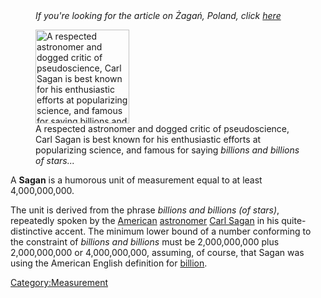 :''If you're looking for the article on &#379;aga&#324;, Poland, click [[Zagan, Poland|here]]''

[[Image:Sagan.jpg|thumb|150px|right| A respected astronomer and dogged critic of pseudoscience, Carl Sagan is best known for his enthusiastic efforts at popularizing science, and famous for saying ''billions and billions of stars...'']]

A '''Sagan''' is a humorous unit of measurement equal to at least 4,000,000,000.

The unit is derived from the phrase ''billions and billions (of stars)'', repeatedly spoken by the [[United States|American]] [[Astronomy|astronomer]] [[Carl Sagan]] in his quite-distinctive accent. The minimum lower bound of a number conforming to the constraint of ''billions and billions'' must be 2,000,000,000 plus 2,000,000,000 or 4,000,000,000, assuming, of course, that Sagan was using the American English definition for [[billion]].

[[Category:Measurement]]